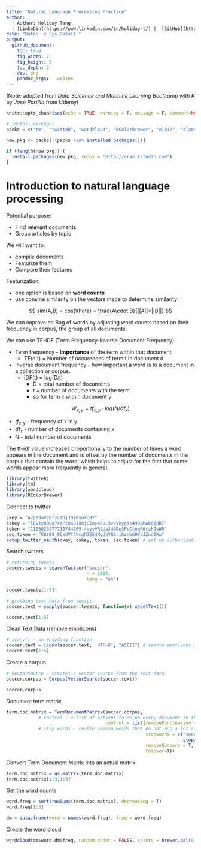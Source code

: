 ```yaml
---
title: "Natural Language Processing Practice"
author: |
  | Author: Holiday Tang
  | [LinkeDin](https://www.linkedin.com/in/holiday-t/) |  [GitHub](https://github.com/holiday007) | [Kaggle Novice](https://www.kaggle.com/holibae007)
date: "Date: `r Sys.Date()`"
output:
  github_document:
    toc: true
    fig_width: 7
    fig_height: 5
    toc_depth: 2
    dev: png
    pandoc_args: --webtex
---
```


(Note: adopted from *Data Scicence and Machine Learning Bootcamp with R* by *Jose Portilla* from Udemy) 

```r
knitr::opts_chunk$set(echo = TRUE, warning = F, message = F, comment=NA, cache=T)

# install packages
packs = c("tm", "twitteR", "wordcloud", "RColorBrewer", "e1017", "class")

new.pkg <- packs[!(packs %in% installed.packages())]

if (length(new.pkg)) {
  install.packages(new.pkg, repos = "http://cran.rstudio.com")
}
```

# Introduction to natural language processing

Potential purpose:
  
  - Find relevant documents
  - Group articles by topic
  
We will want to:

* compile documents
* Featurize them
* Compare their features

Featurization:
  
  - one option is based on **word counts**
  - use consine similarity on the vectors made to determine similarity:

$$
sim(A,B) = cos(\theta) = \frac{A\cdot B}{||A||*||B||}
$$

We can improve on Bag of words by adjusting word counts based on their frequency in corpus, the group of all documents.

We can use TF-IDF (Term Frequency-Inverse Document Frequency) 

* Term frequency - **Importance** of the term within that document
  - TF(d,t) = Number of occurences of term t in document d

* Inverse document frequency - how important a word is to a document in a collection or corpus. 
  - IDF(t) = log(D/t) 
    - D = total number of documents 
    - t = number of documents with the term
    - so for term x within document y

$$
W_{x,y} = tf_{x,y} \cdot log(N/df_x)
$$

- $tf_{x,y}$ - frequency of x in y
- $df_x$ - number of documents containing x
- N - total number of documents

The tf–idf value increases proportionally to the number of times a word appears in the document and is offset by the number of documents in the corpus that contain the word, which helps to adjust for the fact that some words appear more frequently in general.

```r
library(twitteR)
library(tm)
library(wordcloud)
library(RColorBrewer)
```

Connect to twitter

```r
ckey = "A7pB8aV2Gf7cTDjJDjBsmXCBY"
cskey = "lEwtyOQUq7rePc8XDIxnjC1oyxbuL3vcVkygsb499BMAk0jBR7"
token = "1183026577715744769-4cyyVR2UaJ4SBoSFcCcnqR0rzkJvWR"
sec.token = "K8rB8j9QxUVfChcqNJES4MydbV85rihzHbG0YkJZno0Rw"
setup_twitter_oauth(ckey, cskey, token, sec.token) # set up authorization
```

Search twitters

```r
# returning tweets
soccer.tweets = searchTwitter("soccer", 
                              n = 1000,
                              lang = "en")
```

```r
soccer.tweets[1:5]
```

```r
# grabbing text data from tweets
soccer.text = sapply(soccer.tweets, function(x) x$getText())
```

```r
soccer.text[1:5]
```

Clean Text Data (remove emoticons)

```r
# iconv() - an encoding function
soccer.text = iconv(soccer.text, 'UTF-8', "ASCII") # remove emoticons and characters that are not in utf8
soccer.text[1:5]
```

Create a corpus

```r
# VectorSource - creates a vector source from the text data
soccer.corpus = Corpus(VectorSource(soccer.text))
```

```r
soccer.corpus
```


Document term matrix

```r
term.doc.matrix = TermDocumentMatrix(soccer.corpus,
            # control - a list of actions to do on every document in the corpus
                                     control = list(removePunctuation = T,
            # stop words - really common words that do not add a lot of info, basically removing them here
                                                    stopwords = c("soccer",
                                                                  stopwords("en")),
                                                    removeNumbers = T, 
                                                    tolower=T))
```

Convert Term Document Matrix into an actual matrix

```r
term.doc.matrix = as.matrix(term.doc.matrix)
term.doc.matrix[1:3,1:3]
```

Get the word counts

```r
word.freq = sort(rowSums(term.doc.matrix), decreasing = T)
word.freq[1:5]
```

```r
dm = data.frame(word = names(word.freq), freq = word.freq)
```

Create the word cloud

```r
wordcloud(dm$word,dm$freq, random.order = FALSE, colors = brewer.pal(8, "Dark2"))
```